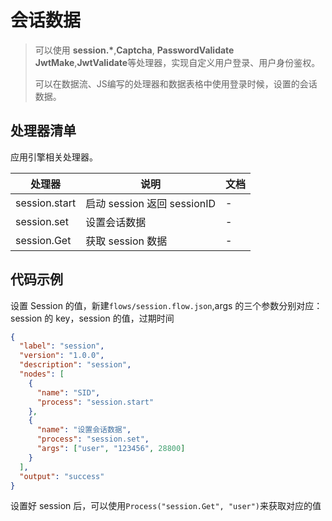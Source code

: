 # 会话数据

<blockquote>
  <p>
    可以使用 <strong>session.*</strong>,<strong>Captcha</strong>,
    <strong>PasswordValidate</strong>
    <strong>JwtMake</strong>,<strong>JwtValidate</strong>等处理器，实现自定义用户登录、用户身份鉴权。
  </p>
  <p>可以在数据流、JS编写的处理器和数据表格中使用登录时候，设置的会话数据。</p>
</blockquote>

## 处理器清单

应用引擎相关处理器。

| 处理器        | 说明                        | 文档 |
| ------------- | --------------------------- | ---- |
| session.start | 启动 session 返回 sessionID | -    |
| session.set   | 设置会话数据                | -    |
| session.Get   | 获取 session 数据           | -    |

## 代码示例

设置 Session 的值，新建`flows/session.flow.json`,args 的三个参数分别对应：session 的 key，session 的值，过期时间

```json
{
  "label": "session",
  "version": "1.0.0",
  "description": "session",
  "nodes": [
    {
      "name": "SID",
      "process": "session.start"
    },
    {
      "name": "设置会话数据",
      "process": "session.set",
      "args": ["user", "123456", 28800]
    }
  ],
  "output": "success"
}
```

设置好 session 后，可以使用`Process("session.Get", "user")`来获取对应的值
